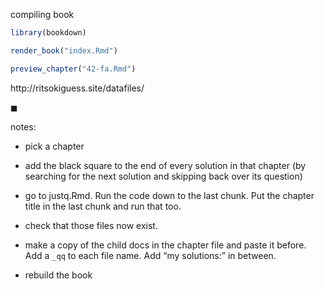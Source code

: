 compiling book

```r
library(bookdown)
```

```r
render_book("index.Rmd")
```


```r
preview_chapter("42-fa.Rmd")
```

http://ritsokiguess.site/datafiles/

$\blacksquare$

notes:

- pick a chapter

- add the black square to the end of every solution in that chapter (by searching for the next solution and skipping back over its question)

- go to justq.Rmd. Run the code down to the last chunk. Put the chapter title in the last chunk and run that too.

- check that those files now exist.

- make a copy of the child docs in the chapter file and paste it before. Add a `_qq` to each file name. Add "my solutions:" in between.

- rebuild the book


























